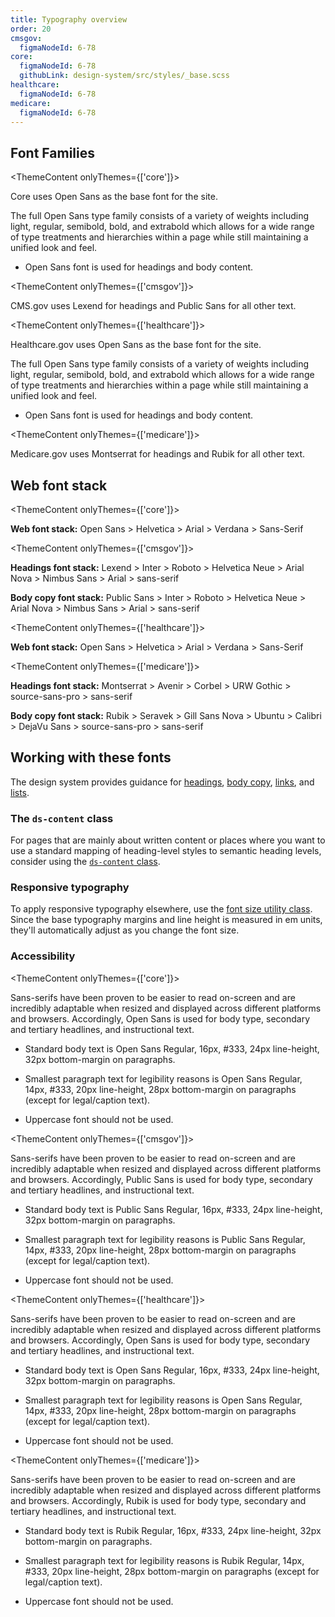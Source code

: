 ```yaml
---
title: Typography overview
order: 20
cmsgov:
  figmaNodeId: 6-78
core:
  figmaNodeId: 6-78
  githubLink: design-system/src/styles/_base.scss
healthcare:
  figmaNodeId: 6-78
medicare:
  figmaNodeId: 6-78
---
```


## Font Families

<ThemeContent onlyThemes={['core']}>

Core uses Open Sans as the base font for the site.

The full Open Sans type family consists of a variety of weights including light, regular, semibold, bold, and extrabold which allows for a wide range of type treatments and hierarchies within a page while still maintaining a unified look and feel.

- Open Sans font is used for headings and body content.

</ThemeContent>

<ThemeContent onlyThemes={['cmsgov']}>

CMS.gov uses Lexend for headings and Public Sans for all other text.

</ThemeContent>

<ThemeContent onlyThemes={['healthcare']}>

Healthcare.gov uses Open Sans as the base font for the site.

The full Open Sans type family consists of a variety of weights including light, regular, semibold, bold, and extrabold which allows for a wide range of type treatments and hierarchies within a page while still maintaining a unified look and feel.

- Open Sans font is used for headings and body content.

</ThemeContent>

<ThemeContent onlyThemes={['medicare']}>

Medicare.gov uses Montserrat for headings and Rubik for all other text.

</ThemeContent>

## Web font stack

<ThemeContent onlyThemes={['core']}>

**Web font stack:** Open Sans > Helvetica > Arial > Verdana > Sans-Serif

</ThemeContent>

<ThemeContent onlyThemes={['cmsgov']}>

**Headings font stack:** Lexend > Inter > Roboto > Helvetica Neue > Arial Nova > Nimbus Sans > Arial > sans-serif

**Body copy font stack:** Public Sans > Inter > Roboto > Helvetica Neue > Arial Nova > Nimbus Sans > Arial > sans-serif

</ThemeContent>

<ThemeContent onlyThemes={['healthcare']}>

**Web font stack:** Open Sans > Helvetica > Arial > Verdana > Sans-Serif

</ThemeContent>

<ThemeContent onlyThemes={['medicare']}>

**Headings font stack:** Montserrat > Avenir > Corbel > URW Gothic > source-sans-pro > sans-serif

**Body copy font stack:** Rubik > Seravek > Gill Sans Nova > Ubuntu > Calibri > DejaVu Sans > source-sans-pro > sans-serif

</ThemeContent>

## Working with these fonts

The design system provides guidance for [headings](/foundation/typography/headings/), [body copy](/foundation/typography/body/), [links](/foundation/typography/links/), and [lists](/foundation/typography/lists/).

### The `ds-content` class

For pages that are mainly about written content or places where you want to use a standard mapping of heading-level styles to semantic heading levels, consider using the [`ds-content` class](/foundation/typography/content/).

### Responsive typography

To apply responsive typography elsewhere, use the [font size utility class](/utilities/font/font-size/#responsive-font-sizes). Since the base typography margins and line height is measured in em units, they'll automatically adjust as you change the font size.

### Accessibility

<ThemeContent onlyThemes={['core']}>

Sans-serifs have been proven to be easier to read on-screen and are incredibly adaptable when resized and displayed across different platforms and browsers. Accordingly, Open Sans is used for body type, secondary and tertiary headlines, and instructional text.

- Standard body text is Open Sans Regular, 16px, #333, 24px line-height, 32px bottom-margin on paragraphs.

- Smallest paragraph text for legibility reasons is Open Sans Regular, 14px, #333, 20px line-height, 28px bottom-margin on paragraphs (except for legal/caption text).

- Uppercase font should not be used.

</ThemeContent>

<ThemeContent onlyThemes={['cmsgov']}>

Sans-serifs have been proven to be easier to read on-screen and are incredibly adaptable when resized and displayed across different platforms and browsers. Accordingly, Public Sans is used for body type, secondary and tertiary headlines, and instructional text.

- Standard body text is Public Sans Regular, 16px, #333, 24px line-height, 32px bottom-margin on paragraphs.

- Smallest paragraph text for legibility reasons is Public Sans Regular, 14px, #333, 20px line-height, 28px bottom-margin on paragraphs (except for legal/caption text).

- Uppercase font should not be used.

</ThemeContent>

<ThemeContent onlyThemes={['healthcare']}>

Sans-serifs have been proven to be easier to read on-screen and are incredibly adaptable when resized and displayed across different platforms and browsers. Accordingly, Open Sans is used for body type, secondary and tertiary headlines, and instructional text.

- Standard body text is Open Sans Regular, 16px, #333, 24px line-height, 32px bottom-margin on paragraphs.

- Smallest paragraph text for legibility reasons is Open Sans Regular, 14px, #333, 20px line-height, 28px bottom-margin on paragraphs (except for legal/caption text).

- Uppercase font should not be used.

</ThemeContent>

<ThemeContent onlyThemes={['medicare']}>

Sans-serifs have been proven to be easier to read on-screen and are incredibly adaptable when resized and displayed across different platforms and browsers. Accordingly, Rubik is used for body type, secondary and tertiary headlines, and instructional text.

- Standard body text is Rubik Regular, 16px, #333, 24px line-height, 32px bottom-margin on paragraphs.

- Smallest paragraph text for legibility reasons is Rubik Regular, 14px, #333, 20px line-height, 28px bottom-margin on paragraphs (except for legal/caption text).

- Uppercase font should not be used.

</ThemeContent>
